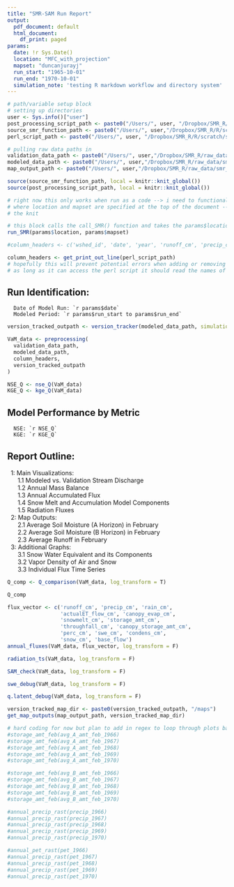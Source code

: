 ```yaml
---
title: "SMR-SAM Run Report"
output:
  pdf_document: default
  html_document: 
    df_print: paged
params:
  date: !r Sys.Date()
  location: "MFC_with_projection"
  mapset: "duncanjurayj"
  run_start: "1965-10-01"
  run_end: "1970-10-01"
  simulation_note: 'testing R markdown workflow and directory system'
---
```


``` r
# path/variable setup block
# setting up directories
user <- Sys.info()["user"]
post_processing_script_path <- paste0("/Users/", user, "/Dropbox/SMR_R/R/scratch/functional_PP.R")
source_smr_function_path <- paste0("/Users/", user,"/Dropbox/SMR_R/R/scratch/source_SMR_function.R")
perl_script_path <- paste0("/Users/", user, "/Dropbox/SMR_R/R/scratch/smr_buildup.pl")

# pulling raw data paths in
validation_data_path <- paste0("/Users/", user,"/Dropbox/SMR_R/raw_data/validation_data/USGSdischarge.csv")
modeled_data_path <- paste0("/Users/", user,"/Dropbox/SMR_R/raw_data/smr_output/MFC_mass_balance_79.csv")
map_output_path <- paste0("/Users/", user,"/Dropbox/SMR_R/raw_data/smr_output/maps")


```

```r
source(source_smr_function_path, local = knitr::knit_global())
source(post_processing_script_path, local = knitr::knit_global())

# right now this only works when run as a code --> i need to functionalize source_SMR and turn this into a parameterized report
# where location and mapset are specified at the top of the document --> right now they are readlin() inputs in the source_SMR script and that gets skipped during 
# the knit

```

``` r
# this block calls the call_SMR() function and takes the params$location and params$mapset as the location and mapset
run_SMR(params$location, params$mapset)
```

```r

#column_headers <- c('wshed_id', 'date', 'year', 'runoff_cm', 'precip_cm', 'rain_cm', 'actualET_flow_cm', 'canopy_evap_cm', 'snowmelt_cm', 'storage_amt_cm', 'throughfall_cm', 'canopy_storage_amt_cm', 'perc_cm', 'Q', 'swe_cm', 'condens_cm', 'snow_cm', 'baseflow', 'srad', 'latent', 'sensible', 'lw', 'q_rain_ground', 'q_total', 'ice_content', 'liquid_water', 'refreeze', 'vap_d_air', 'vap_d_snow', 'u_surface', 'empty') # this should be based on the line in the perl script writing them out so we don't have to worry about changing it

column_headers <- get_print_out_line(perl_script_path) 
# hopefully this will prevent potential errors when adding or removing variables because
# as long as it can access the perl script it should read the names of the outgoing variables

```

## Run Identification:

      Date of Model Run: `r params$date` 
      Modeled Period: `r params$run_start to params$run_end`

```r
version_tracked_outpath <- version_tracker(modeled_data_path, simulation_note = params$simulation_note)
```

```r
VaM_data <- preprocessing(
  validation_data_path,
  modeled_data_path,
  column_headers,
  version_tracked_outpath
)
```

```r

NSE_Q <- nse_Q(VaM_data)
KGE_Q <- kge_Q(VaM_data)

```

## Model Performance by Metric

      NSE: `r NSE_Q`
      KGE: `r KGE_Q`

## Report Outline:

|   1: Main Visualizations:
|       1.1 Modeled vs. Validation Stream Discharge
|       1.2 Annual Mass Balance
|       1.3 Annual Accumulated Flux
|       1.4 Snow Melt and Accumulation Model Components
|       1.5 Radiation Fluxes

|   2: Map Outputs:
|       2.1 Average Soil Moisture (A Horizon) in February
|       2.2 Average Soil Moisture (B Horizon) in February
|       2.3 Average Runoff in February

|   3: Additional Graphs:
|       3.1 Snow Water Equivalent and its Components
|       3.2 Vapor Density of Air and Snow
|       3.3 Individual Flux Time Series

\newpage

```r
Q_comp <- Q_comparison(VaM_data, log_transform = T)
```

```r
Q_comp
```

```r
flux_vector <- c('runoff_cm', 'precip_cm', 'rain_cm', 
                 'actualET_flow_cm', 'canopy_evap_cm', 
                 'snowmelt_cm', 'storage_amt_cm', 
                 'throughfall_cm', 'canopy_storage_amt_cm', 
                 'perc_cm', 'swe_cm', 'condens_cm', 
                 'snow_cm', 'base_flow')
annual_fluxes(VaM_data, flux_vector, log_transform = F)
```

```r
radiation_ts(VaM_data, log_transform = F)
```

```r
SAM_check(VaM_data, log_transform = F)
```

```r
swe_debug(VaM_data, log_transform = F)
```

```r
q.latent_debug(VaM_data, log_transform = F)
```

```r
version_tracked_map_dir <- paste0(version_tracked_outpath, "/maps")
get_map_outputs(map_output_path, version_tracked_map_dir)
```

```r
# hard coding for now but plan to add in regex to loop through plots based on output name (ie "amt", "runoff", "precip")
#storage_amt_feb(avg_A_amt_feb_1966)
#storage_amt_feb(avg_A_amt_feb_1967)
#storage_amt_feb(avg_A_amt_feb_1968)
#storage_amt_feb(avg_A_amt_feb_1969)
#storage_amt_feb(avg_A_amt_feb_1970)

#storage_amt_feb(avg_B_amt_feb_1966)
#storage_amt_feb(avg_B_amt_feb_1967)
#storage_amt_feb(avg_B_amt_feb_1968)
#storage_amt_feb(avg_B_amt_feb_1969)
#storage_amt_feb(avg_B_amt_feb_1970)

#annual_precip_rast(precip_1966)
#annual_precip_rast(precip_1967)
#annual_precip_rast(precip_1968)
#annual_precip_rast(precip_1969)
#annual_precip_rast(precip_1970)

#annual_pet_rast(pet_1966)
#annual_precip_rast(pet_1967)
#annual_precip_rast(pet_1968)
#annual_precip_rast(pet_1969)
#annual_precip_rast(pet_1970)

```
